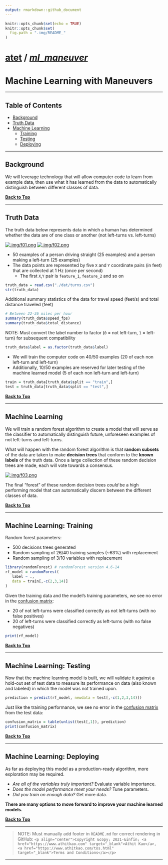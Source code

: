 ---
output: rmarkdown::github_document
---

```{r setup, include=FALSE}
knitr::opts_chunk$set(echo = TRUE)
knitr::opts_chunk$set(
  fig.path = ".img/README_"
)
```

<a name="machine-learning-with-maneuvers"></a>

# [atet](https://github.com/atet) / [**_ml_maneuver_**](https://github.com/atet/ml_maneuver#machine-learning-with-maneuvers)

# Machine Learning with Maneuvers

---

<a name="table-of-contents"></a>

## Table of Contents

* [Background](#background)
* [Truth Data](#truth-data)
* [Machine Learning](#machine-learning)
   * [Training](#training)
   * [Testing](#testing)
   * [Deploying](#deploying)

---

<a name="background"></a>

## Background

We will leverage technology that will allow computer code to learn from example data, then use what it has learned from the data to automatically distinguish between different classes of data.


[**Back to Top**](#table-of-contents)

---

<a name="truth-data"></a>

## Truth Data

The truth data below represents data in which a human has determined whether the data are of one class or another (not left-turns vs. left-turns)

[![.img/f01.png](.img/f01.png)](#nolink) [![.img/f02.png](.img/f02.png)](#nolink)

* 50 examples of a person driving straight (25 examples) and a person making a left-turn (25 examples)
* The data points are represented by five `X` and `Y` coordinate pairs (in feet) that are collected at 1 Hz (once per second)
  * The first `X`,`Y` pair is `feature_1`, `feature_2` and so on

```{r chunk_id_turns_1}
truth_data = read.csv("./dat/turns.csv")
str(truth_data)
```

Additional summary statistics of the data for travel speed (feet/s) and total distance traveled (feet)

```{r chunk_id_turns_2}
# Between 22-36 miles per hour
summary(truth_data$speed_fps)
summary(truth_data$total_distance)
```

NOTE: Must convert the label number to factor (`0` = not left-turn, `1` = left-turn) for subsequent compatibility

```{r chunk_id_turns_3}
truth_data$label = as.factor(truth_data$label)
```

* We will train the computer code on 40/50 examples (20 of each non left-turn and left-turn)
* Additionally, 10/50 examples are reserved for later testing of the machine learned model (5 of each non left-turn and left-turn)

```{r chunk_id_turns_4}
train = truth_data[truth_data$split == "train",]
test = truth_data[truth_data$split == "test",]
```

[**Back to Top**](#table-of-contents)

---

<a name="machine-learning"></a>

## Machine Learning

We will train a random forest algorithm to create a model that will serve as the classifier to automatically distinguish future, unforeseen examples of not left-turns and left-turns.

What will happen with the random forest algorithm is that **random subsets** of the data are taken to make **decision trees** that conform to the **known labels** of the truth data. Once a large collection of these random decision trees are made, each will vote towards a consensus.

[![.img/f03.png](.img/f03.png)](#nolink)

The final "forest" of these random decision trees _could_ be a high performing model that can automatically discern between the different classes of data. 

[**Back to Top**](#table-of-contents)

---

<a name="training"></a>

## Machine Learning: Training

Random forest parameters:

* 500 decisions trees generated
* Random sampling of 26/40 training samples (~63%) with replacement
* Random sampling of 3/10 variables with replacement

```{r chunk_ml_train_1, message = FALSE}
library(randomForest) # randomForest version 4.6-14
rf_model = randomForest(
   label ~ .,
   data = train[,-c(2,3,14)]
)
```

Given the training data and the model's training parameters, we see no error in the [confusion matrix](https://en.wikipedia.org/wiki/Confusion_matrix):

* 20 of not left-turns were classified correctly as not left-turns (with no false positives)
* 20 of left-turns were classified correctly as left-turns (with no false negatives)

```{r chunk_ml_train_2}
print(rf_model)
```

[**Back to Top**](#table-of-contents)

---

<a name="testing"></a>

## Machine Learning: Testing

Now that the machine learning model is built, we will validate it against a hold-out set of test data to measure its performance on data (also known and labeled) in which the model was not trained upon.

```{r chunk_ml_test_1}
prediction = predict(rf_model, newdata = test[,-c(1,2,3,14)])
```

Just like the training performance, we see no error in the [confusion matrix](https://en.wikipedia.org/wiki/Confusion_matrix) from the test data:

```{r chunk_ml_test_2}
confusion_matrix = table(unlist(test[,1]), prediction)
print(confusion_matrix)
```

[**Back to Top**](#table-of-contents)

---

<a name="deploying"></a>

## Machine Learning: Deploying

As far as deploying this model as a production-ready algorithm, more exploration may be required.

* _Are all of the variables truly important?_ Evaluate variable importance.
* _Does the model performance meet your needs?_ Tune parameters.
* _Did you train on enough data?_ Get more data.

**There are many options to move forward to improve your machine learned models.**

[**Back to Top**](#table-of-contents)

---

> NOTE: Must manually add footer in `README.md` for correct rendering in GitHub: `<p align="center">Copyright &copy; 2021-&infin; <a href="https://www.athitkao.com" target="_blank">Athit Kao</a>, <a href="https://www.athitkao.com/tos.html" target="_blank">Terms and Conditions</a></p>`

---